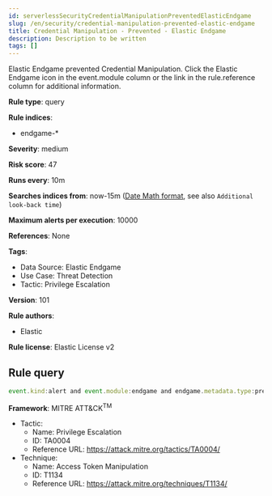 ```yaml
---
id: serverlessSecurityCredentialManipulationPreventedElasticEndgame
slug: /en/security/credential-manipulation-prevented-elastic-endgame
title: Credential Manipulation - Prevented - Elastic Endgame
description: Description to be written
tags: []
---
```


<div id="credential-manipulation-prevented-elastic-endgame"></div>

Elastic Endgame prevented Credential Manipulation. Click the Elastic Endgame icon in the event.module column or the link in the rule.reference column for additional information.

**Rule type**: query

**Rule indices**: 

* endgame-*

**Severity**: medium

**Risk score**: 47

**Runs every**: 10m

**Searches indices from**: now-15m ([Date Math format](((ref))/common-options.html#date-math), see also <DocLink id="serverlessSecurityRulesUiCreate" section="set-the-rules-schedule">`Additional look-back time`</DocLink>)

**Maximum alerts per execution**: 10000

**References**: None

**Tags**: 

* Data Source: Elastic Endgame
* Use Case: Threat Detection
* Tactic: Privilege Escalation

**Version**: 101

**Rule authors**: 

* Elastic

**Rule license**: Elastic License v2

## Rule query

```js
event.kind:alert and event.module:endgame and endgame.metadata.type:prevention and (event.action:token_manipulation_event or endgame.event_subtype_full:token_manipulation_event)

```

**Framework**: MITRE ATT&CK<sup>TM</sup>

* Tactic:
    * Name: Privilege Escalation
    * ID: TA0004
    * Reference URL: https://attack.mitre.org/tactics/TA0004/
* Technique:
    * Name: Access Token Manipulation
    * ID: T1134
    * Reference URL: https://attack.mitre.org/techniques/T1134/


